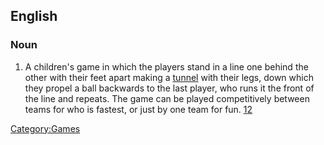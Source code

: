 ==English==
===Noun===
{{en-noun|-}}
# {{AU}} A children's game in which the players stand in a line one behind the other with their feet apart making a [[tunnel]] with their legs, down which they propel a ball backwards to the last player, who runs it the front of the line and repeats.  The game can be played competitively between teams for who is fastest, or just by one team for fun.  [http://www.gladstonshs.eq.edu.au/Events/Tunnellball.htm][http://www.parahillhs.sa.edu.au/Pages/School/Archive/Yearbook2001/SportsDay.html]
[[Category:Games]]